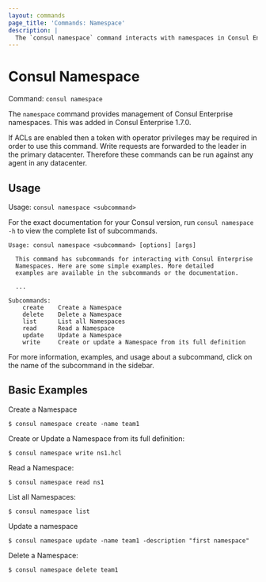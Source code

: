```yaml
---
layout: commands
page_title: 'Commands: Namespace'
description: |
  The `consul namespace` command interacts with namespaces in Consul Enterprise. It exposes top-level commands to create and manage namespaces in Consul deployments.
---
```


# Consul Namespace

Command: `consul namespace`

<EnterpriseAlert />

The `namespace` command provides management of Consul Enterprise namespaces. This was added in Consul Enterprise 1.7.0.

If ACLs are enabled then a token with operator privileges may be required in order to use this command. Write
requests are forwarded to the leader in the primary datacenter. Therefore these commands can be run against
any agent in any datacenter.

## Usage

Usage: `consul namespace <subcommand>`

For the exact documentation for your Consul version, run `consul namespace -h` to view the complete list of subcommands.

```text
Usage: consul namespace <subcommand> [options] [args]

  This command has subcommands for interacting with Consul Enterprise
  Namespaces. Here are some simple examples. More detailed
  examples are available in the subcommands or the documentation.

  ...

Subcommands:
    create    Create a Namespace
    delete    Delete a Namespace
    list      List all Namespaces
    read      Read a Namespace
    update    Update a Namespace
    write     Create or update a Namespace from its full definition
```

For more information, examples, and usage about a subcommand, click on the name
of the subcommand in the sidebar.

## Basic Examples

Create a Namespace

```shell-session
$ consul namespace create -name team1
```

Create or Update a Namespace from its full definition:

```shell-session
$ consul namespace write ns1.hcl
```

Read a Namespace:

```shell-session
$ consul namespace read ns1
```

List all Namespaces:

```shell-session
$ consul namespace list
```

Update a namespace

```shell-session
$ consul namespace update -name team1 -description "first namespace"
```

Delete a Namespace:

```shell-session
$ consul namespace delete team1
```
